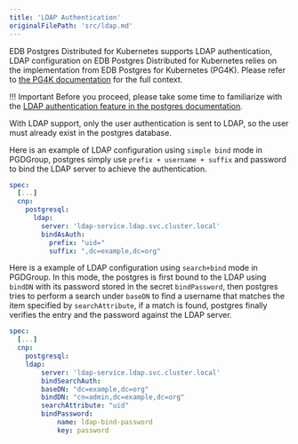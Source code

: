 ```yaml
---
title: 'LDAP Authentication'
originalFilePath: 'src/ldap.md'
---
```


EDB Postgres Distributed for Kubernetes supports LDAP authentication,
LDAP configuration on EDB Postgres Distributed for Kubernetes relies on the
implementation from EDB Postgres for Kubernetes (PG4K). Please refer to
[the PG4K documentation](/postgres_for_kubernetes/latest/postgresql_conf/#ldap-configuration)
for the full context.

!!! Important
    Before you proceed, please take some time to familiarize with the
    [LDAP authentication feature in the postgres documentation](https://www.postgresql.org/docs/current/auth-ldap.html).

With LDAP support, only the user authentication is sent to LDAP, so the user must already exist in the postgres database. 

Here is an example of LDAP configuration using `simple bind` mode in PGDGroup, 
postgres simply use `prefix + username + suffix` and password to bind the LDAP 
server to achieve the authentication.

```yaml
spec:
  [...]
  cnp:
    postgresql:
      ldap: 
        server: 'ldap-service.ldap.svc.cluster.local'
        bindAsAuth:
          prefix: "uid="
          suffix: ",dc=example,dc=org"
```

Here is a example of LDAP configuration using `search+bind` mode in PGDGroup. 
In this mode, the postgres is first bound to the LDAP using `bindDN` with its password stored
in the secret `bindPassword`, then postgres tries to perform a search under `baseDN` to find a 
username that matches the item specified by `searchAttribute`, if a match is found, postgres finally 
verifies the entry and the password against the LDAP server.

```yaml
spec:
  [...]
  cnp:
    postgresql:
    ldap: 
        server: 'ldap-service.ldap.svc.cluster.local'
        bindSearchAuth: 
        baseDN: "dc=example,dc=org"
        bindDN: "cn=admin,dc=example,dc=org"
        searchAttribute: "uid"
        bindPassword:
            name: ldap-bind-password
            key: password
```

